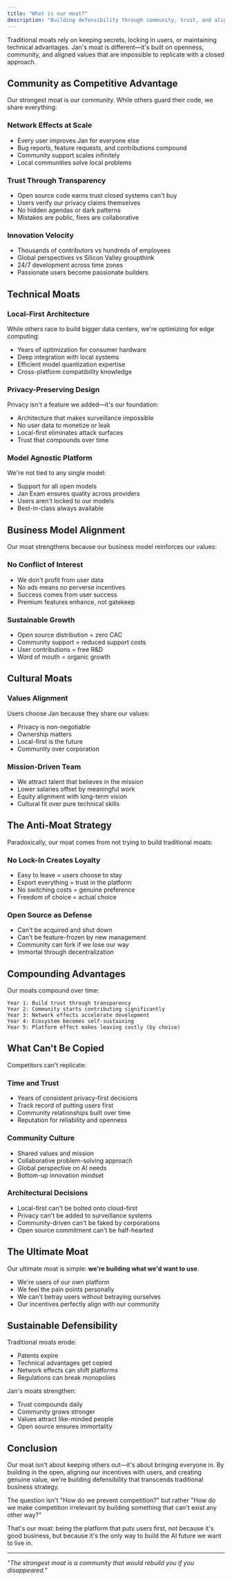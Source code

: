 ```yaml
---
title: "What is our moat?"
description: "Building defensibility through community, trust, and aligned incentives"
---
```


Traditional moats rely on keeping secrets, locking in users, or maintaining
technical advantages. Jan's moat is different—it's built on openness, community,
and aligned values that are impossible to replicate with a closed approach.

## Community as Competitive Advantage

Our strongest moat is our community. While others guard their code, we share everything:

### Network Effects at Scale
- Every user improves Jan for everyone else
- Bug reports, feature requests, and contributions compound
- Community support scales infinitely
- Local communities solve local problems

### Trust Through Transparency
- Open source code earns trust closed systems can't buy
- Users verify our privacy claims themselves
- No hidden agendas or dark patterns
- Mistakes are public, fixes are collaborative

### Innovation Velocity
- Thousands of contributors vs hundreds of employees
- Global perspectives vs Silicon Valley groupthink
- 24/7 development across time zones
- Passionate users become passionate builders

## Technical Moats

### Local-First Architecture
While others race to build bigger data centers, we're optimizing for edge computing:
- Years of optimization for consumer hardware
- Deep integration with local systems
- Efficient model quantization expertise
- Cross-platform compatibility knowledge

### Privacy-Preserving Design
Privacy isn't a feature we added—it's our foundation:
- Architecture that makes surveillance impossible
- No user data to monetize or leak
- Local-first eliminates attack surfaces
- Trust that compounds over time

### Model Agnostic Platform
We're not tied to any single model:
- Support for all open models
- Jan Exam ensures quality across providers
- Users aren't locked to our models
- Best-in-class always available

## Business Model Alignment

Our moat strengthens because our business model reinforces our values:

### No Conflict of Interest
- We don't profit from user data
- No ads means no perverse incentives
- Success comes from user success
- Premium features enhance, not gatekeep

### Sustainable Growth
- Open source distribution = zero CAC
- Community support = reduced support costs
- User contributions = free R&D
- Word of mouth = organic growth

## Cultural Moats

### Values Alignment
Users choose Jan because they share our values:
- Privacy is non-negotiable
- Ownership matters
- Local-first is the future
- Community over corporation

### Mission-Driven Team
- We attract talent that believes in the mission
- Lower salaries offset by meaningful work
- Equity alignment with long-term vision
- Cultural fit over pure technical skills

## The Anti-Moat Strategy

Paradoxically, our moat comes from not trying to build traditional moats:

### No Lock-In Creates Loyalty
- Easy to leave = users choose to stay
- Export everything = trust in the platform
- No switching costs = genuine preference
- Freedom of choice = actual choice

### Open Source as Defense
- Can't be acquired and shut down
- Can't be feature-frozen by new management
- Community can fork if we lose our way
- Immortal through decentralization

## Compounding Advantages

Our moats compound over time:

```
Year 1: Build trust through transparency
Year 2: Community starts contributing significantly
Year 3: Network effects accelerate development
Year 4: Ecosystem becomes self-sustaining
Year 5: Platform effect makes leaving costly (by choice)
```

## What Can't Be Copied

Competitors can't replicate:

### Time and Trust
- Years of consistent privacy-first decisions
- Track record of putting users first
- Community relationships built over time
- Reputation for reliability and openness

### Community Culture
- Shared values and mission
- Collaborative problem-solving approach
- Global perspective on AI needs
- Bottom-up innovation mindset

### Architectural Decisions
- Local-first can't be bolted onto cloud-first
- Privacy can't be added to surveillance systems
- Community-driven can't be faked by corporations
- Open source commitment can't be half-hearted

## The Ultimate Moat

Our ultimate moat is simple: **we're building what we'd want to use**.

- We're users of our own platform
- We feel the pain points personally
- We can't betray users without betraying ourselves
- Our incentives perfectly align with our community

## Sustainable Defensibility

Traditional moats erode:
- Patents expire
- Technical advantages get copied
- Network effects can shift platforms
- Regulations can break monopolies

Jan's moats strengthen:
- Trust compounds daily
- Community grows stronger
- Values attract like-minded people
- Open source ensures immortality

## Conclusion

Our moat isn't about keeping others out—it's about bringing everyone in. By building in the open, aligning our incentives with users, and creating genuine value, we're building defensibility that transcends traditional business strategy.

The question isn't "How do we prevent competition?" but rather "How do we make competition irrelevant by building something that can't exist any other way?"

That's our moat: being the platform that puts users first, not because it's good business, but because it's the only way to build the AI future we want to live in.

---

*"The strongest moat is a community that would rebuild you if you disappeared."*

